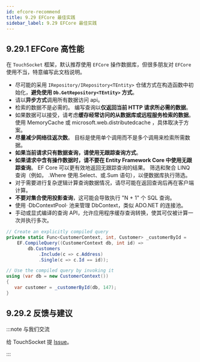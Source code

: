 ```yaml
---
id: efcore-recommend
title: 9.29 EFCore 最佳实践
sidebar_label: 9.29 EFCore 最佳实践
---
```


## 9.29.1 EFCore 高性能

在 `TouchSocket` 框架，默认推荐使用 `EFCore` 操作数据库，但很多朋友对 `EFCore` 使用不当，特意编写此文档说明。

- 尽可能的采用 `IRepository/IRepository<TEntity>` 仓储方式在构造函数中初始化，**避免使用 `Db.GetRepository<TEntity>` 方式**。
- 请以**异步方式**调用所有数据访问 api。
- 检索的数据不是必需的。 编写查询以**仅返回当前 HTTP 请求所必需的数据**。
- 如果数据可以接受，请考虑**缓存经常访问的从数据库或远程服务检索的数据**。 使用 MemoryCache 或 microsoft.web.distributedcache ，具体取决于方案。
- **尽量减少网络往返次数**。 目标是使用单个调用而不是多个调用来检索所需数据。
- **如果当前请求只有数据查询，请使用无跟踪查询方式**。
- **如果请求中含有操作数据时，请不要在 Entity Framework Core 中使用无跟踪查询**。 EF Core 可以更有效地返回无跟踪查询的结果。 筛选和聚合 LINQ 查询（例如， .Where 使用.Select、或.Sum 语句），以便数据库执行筛选。
- 对于需要进行复杂逻辑计算查询数据情况，请尽可能在返回查询后再在客户端计算。
- **不要对集合使用投影查询**，这可能会导致执行 "N + 1" 个 SQL 查询。
- 使用 ·DbContextPool· 池来管理 DbContext，类似 ADO.NET 的连接池。
- 手动或显式编译的查询 API，允许应用程序缓存查询转换，使其可仅被计算一次并执行多次。

```cs showLineNumbers 
// Create an explicitly compiled query
private static Func<CustomerContext, int, Customer> _customerById =
    EF.CompileQuery((CustomerContext db, int id) =>
        db.Customers
            .Include(c => c.Address)
            .Single(c => c.Id == id));

// Use the compiled query by invoking it
using (var db = new CustomerContext())
{
   var customer = _customerById(db, 147);
}
```

## 9.29.2 反馈与建议

:::note 与我们交流

给 TouchSocket 提 [Issue](https://gitee.com/rrqm_home/TouchSocket/issues/new?issue)。

:::
